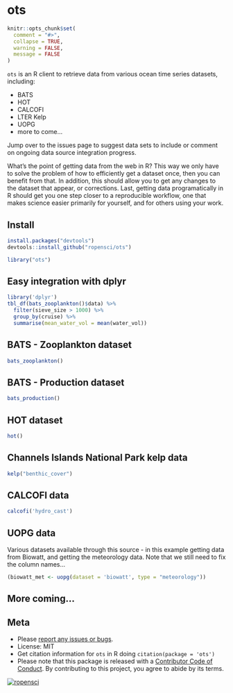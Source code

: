 ots
===

```r
knitr::opts_chunk$set(
  comment = "#>",
  collapse = TRUE,
  warning = FALSE, 
  message = FALSE
)
```



`ots` is an R client to retrieve data from various ocean time series datasets, including:

* BATS
* HOT
* CALCOFI
* LTER Kelp
* UOPG
* more to come...

Jump over to the issues page to suggest data sets to include or comment on ongoing data source integration progress.

What's the point of getting data from the web in R? This way we only have to solve the problem of how to efficiently get a dataset once, then you can benefit from that. In addition, this should allow you to get any changes to the dataset that appear, or corrections. Last, getting data programatically in R should get you one step closer to a reproducible workflow, one that makes science easier primarily for yourself, and for others using your work.

## Install

```r
install.packages("devtools")
devtools::install_github("ropensci/ots")
```

```r
library("ots")
```

## Easy integration with dplyr

```r
library('dplyr')
tbl_df(bats_zooplankton()$data) %>% 
  filter(sieve_size > 1000) %>% 
  group_by(cruise) %>% 
  summarise(mean_water_vol = mean(water_vol))
```

## BATS - Zooplankton dataset

```r
bats_zooplankton()
```

## BATS - Production dataset

```r
bats_production()
```

## HOT dataset

```r
hot()
```

## Channels Islands National Park kelp data

```r
kelp("benthic_cover")
```

## CALCOFI data

```r
calcofi('hydro_cast')
```

## UOPG data

Various datasets available through this source - in this example getting data from Biowatt, and getting the meteorology data. Note that we still need to fix the column names...

```r
(biowatt_met <- uopg(dataset = 'biowatt', type = "meteorology"))
```

## More coming...

## Meta

* Please [report any issues or bugs](https://github.com/ropensci/ots/issues).
* License: MIT
* Get citation information for `ots` in R doing `citation(package = 'ots')`
* Please note that this package is released with a [Contributor Code of Conduct](https://ropensci.org/code-of-conduct/). By contributing to this project, you agree to abide by its terms.

[![ropensci](https://ropensci.org/public_images/github_footer.png)](https://ropensci.org)
